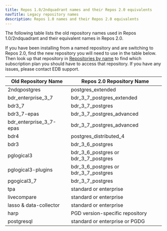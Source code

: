 ```yaml
---
title: Repos 1.0/2ndquadrant names and their Repos 2.0 equivalents
navTitle: Legacy repository names
description: Repos 1.0 names and their Repos 2.0 equivalents
---
```


The following table lists the old repository names used in Repos 1.0/2ndquadrant and their equivalent names in Repos 2.0.

If you have been installing from a named repository and are switching to Repos 2.0, find the new repository you will need to use in the table below. Then look up that repository in [Repositories by name](../reference/repositories_by_name) to find which subscription plan you should have to access that repository. If you have any issues, please contact EDB support.

| Old Repository Name     | Repos 2.0 Repository Name            |
|-------------------------|--------------------------------------|
| 2ndqpostgres            | postgres_extended                    |
| bdr_enterprise_3_7      | bdr_3_7_postgres_extended            |
| bdr3_7                  | bdr_3_7_postgres                     |
| bdr3_7-epas             | bdr_3_7_postgres_advanced            |
| bdr_enterprise_3_7-epas | bdr_3_7_postgres_advanced            |
| bdr4                    | postgres_distributed_4               |
| bdr3                    | bdr_3_6_postgres                     |
| pglogical3              | bdr_3_6_postgres or bdr_3_7_postgres |
| pglogical3-plugins      | bdr_3_6_postgres or bdr_3_7_postgres |
| pgogical3_7             | bdr_3_7_postgres                     |
| tpa                     | standard or enterprise               |
| livecompare             | standard or enterprise               |
| lasso & data-collector  | standard or enterprise               |
| harp                    | PGD version-specific repository      |
| postgresql              | standard or enterprise or PGDG       |




